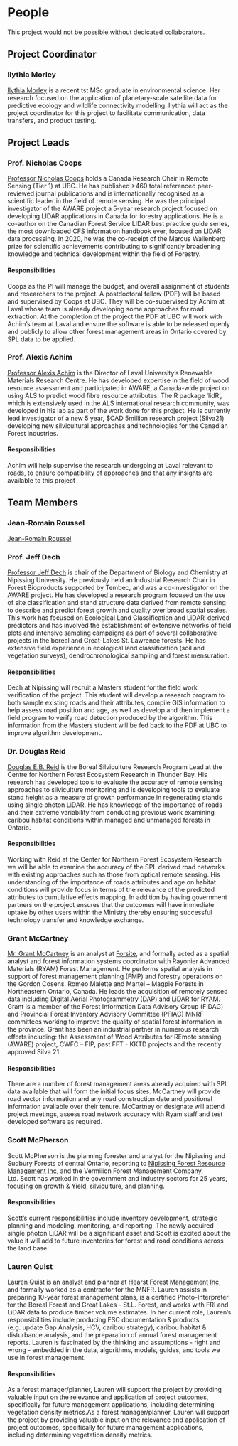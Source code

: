 # People {-#people}

This project would not be possible without dedicated collaborators.

## Project Coordinator {-}

### Ilythia Morley {-#im}

[Ilythia Morley](https://blogs.ubc.ca/imorley/) is a recent tst  MSc graduate in environmental science. Her research focused on the application of planetary-scale satellite data for predictive ecology and wildlife connectivity modelling. Ilythia will act as the project coordinator for this project to facilitate communication, data transfers, and product testing.

## Project Leads {-}

### Prof. Nicholas Coops {-#ncc}

[Professor Nicholas Coops](https://forestry.ubc.ca/faculty-profile/nicholas-coops/) holds a Canada Research Chair in Remote Sensing (Tier 1) at UBC. He has published >460 total referenced peer-reviewed journal publications and is internationally recognised as a scientific leader in the field of remote sensing. He was the principal investigator of the AWARE project a 5-year research project focused on developing LIDAR applications in Canada for forestry applications. He is a co-author on the Canadian Forest Service LIDAR best practice guide series, the most downloaded CFS information handbook ever, focused on LIDAR data processing. In 2020, he was the co-receipt of the Marcus Wallenberg prize for scientific achievements contributing to significantly broadening knowledge and technical development within the field of Forestry.

#### Responsibilities {-#responsibilties-ncc}

Coops as the PI will manage the budget, and overall assignment of students and researchers to the project. A postdoctoral fellow (PDF) will be based and supervised by Coops at UBC. They will be co-supervised by Achim at Laval whose team is already developing some approaches for road extraction. At the completion of the project the PDF at UBC will work with Achim’s team at Laval and ensure the software is able to be released openly and publicly to allow other forest management areas in Ontario covered by SPL data to be applied.


### Prof. Alexis Achim {-#aa}

[Professor Alexis Achim](https://www.sbf.ulaval.ca/alexis-achim) is the Director of Laval University’s Renewable Materials Research Centre. He has developed expertise in the field of wood resource assessment and participated in AWARE, a Canada-wide project on using ALS to predict wood fibre resource attributes. The R package ‘lidR’, which is extensively used in the ALS international research community, was developed in his lab as part of the work done for this project. He is currently lead investigator of a new 5 year, $CAD 5million research project (Silva21) developing new silvicultural approaches and technologies for the Canadian Forest industries. 

#### Responsibilities {-#responsibilties-aa}

Achim will help supervise the research undergoing at Laval relevant to roads, to ensure compatibility of approaches and that any insights are available to this project

## Team Members {-#team}

### Jean-Romain Roussel {-#jrr}

[Jean-Romain Roussel](https://github.com/Jean-Romain)

### Prof. Jeff Dech {-#jd}

[Professor Jeff Dech](https://www.nipissingu.ca/users/jeff-dech) is chair of the Department of Biology and Chemistry at Nipissing University. He previously held an Industrial Research Chair in Forest Bioproducts supported by Tembec, and was a co-investigator on the AWARE project. He has developed a research program focused on the use of site classification and stand structure data derived from remote sensing to describe and predict forest growth and quality over broad spatial scales. This work has focused on Ecological Land Classification and LiDAR-derived predictors and has involved the establishment of extensive networks of field plots and intensive sampling campaigns as part of several collaborative projects in the boreal and Great-Lakes St. Lawrence forests. He has extensive field experience in ecological land classification (soil and vegetation surveys), dendrochronological sampling and forest mensuration.

#### Responsibilities {-#responsibilties-jd}

Dech at Nipissing will recruit a Masters student for the field work verification of the project. This student will develop a research program to both sample existing roads and their attributes, compile GIS information to help assess road position and age, as well as develop and then implement a field program to verify road detection produced by the algorithm. This information from the Masters student will be fed back to the PDF at UBC to improve algorithm development.


### Dr. Douglas Reid {-#dr}

[Douglas E.B. Reid](http://www.infogo.gov.on.ca/infogo/home.html#empProfile/27211/en) is the Boreal Silviculture Research Program Lead at the Centre for Northern Forest Ecosystem Research in Thunder Bay. His research has developed tools to evaluate the accuracy of remote sensing approaches to silviculture monitoring and is developing tools to evaluate stand height as a measure of growth performance in regenerating stands using single photon LiDAR. He has knowledge of the importance of roads and their extreme variability from conducting previous work examining caribou habitat conditions within managed and unmanaged forests in Ontario. 

#### Responsibilities {-#responsibilties-dr}

Working with Reid at the Center for Northern Forest Ecosystem Research we will be able to examine the accuracy of the SPL derived road networks with existing approaches such as those from optical remote sensing. His understanding of the importance of roads attributes and age on habitat conditions will provide focus in terms of the relevance of the predicted attributes to cumulative effects mapping. In addition by having government partners on the project ensures that the outcomes will have immediate uptake by other users within the Ministry thereby ensuring successful technology transfer and knowledge exchange. 


### Grant McCartney {-#gmcc}

[Mr. Grant McCartney](https://www.linkedin.com/in/grantmccartneygis) is an analyst at [Forsite](https://www.forsite.ca/), and formally acted as a spatial analyst and forest information systems coordinator with Rayonier Advanced Materials (RYAM) Forest Management. He performs spatial analysis in support of forest management planning (FMP) and forestry operations on the Gordon Cosens, Romeo Malette and Martel – Magpie Forests in Northeastern Ontario, Canada. He leads the acquisition of remotely sensed data including Digital Aerial Photogrammetry (DAP) and LiDAR for RYAM. Grant is a member of the Forest Information Data Advisory Group (FIDAG) and Provincial Forest Inventory Advisory Committee (PFIAC) MNRF committees working to improve the quality of spatial forest information in the province. Grant  has been an industrial partner in numerous research efforts including: the Assessment of Wood Attributes for REmote sensing (AWARE) project, CWFC – FIP, past FFT - KKTD projects and the recently approved Silva 21.

#### Responsibilities {-#responsibilties-gmcc}

There are a number of forest management areas already acquired with SPL data available that will form the initial focus sites. McCartney will provide road vector information and any road construction date and positional information available over their tenure. McCartney or designate will attend project meetings, assess road network accuracy with Ryam staff and test developed software as required. 


### Scott McPherson {-#sm}

Scott McPherson is the planning forester and analyst for the Nipissing and Sudbury Forests of central Ontario, reporting to [Nipissing Forest Resource Management Inc](https://www.nipissingforest.com/), and the Vermilion Forest Management Company, Ltd. Scott has worked in the government and industry sectors for 25 years, focusing on growth & Yield, silviculture, and planning.


#### Responsibilities {-#responsibilties-sm}

Scott’s current responsibilities include inventory development, strategic planning and modeling, monitoring, and reporting. The newly acquired single photon LiDAR will be a significant asset and Scott is excited about the value it will add to future inventories for forest and road conditions across the land base.


### Lauren Quist {-#lq}

Lauren Quist is an analyst and planner at [Hearst Forest Management Inc](http://www.hearstforest.com/english/indexen.html), and formally worked as a contractor for the MNFR. Lauren assists in preparing 10-year forest management plans, is a certified Photo-Interpreter for the Boreal Forest and Great Lakes - St.L. Forest, and works with FRI and LiDAR data to produce timber volume estimates. In her current role, Lauren’s responsibilities include producing FSC documentation & products (e.g. update Gap Analysis, HCV, caribou strategy), caribou habitat & disturbance analysis, and the preparation of annual forest management reports. Lauren is fascinated by the thinking and assumptions - right and wrong - embedded in the data, algorithms, models, guides, and tools we use in forest management.


#### Responsibilities {-#responsibilties-lq}

As a forest manager/planner, Lauren will support the project by providing valuable input on the relevance and application of project outcomes, specifically for future management applications, including determining vegetation density metrics.As a forest manager/planner, Lauren will support the project by providing valuable input on the relevance and application of project outcomes, specifically for future management applications, including determining vegetation density metrics.

